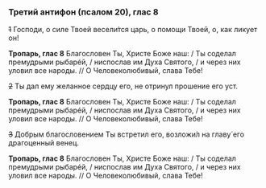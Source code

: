 ### Третий антифон (псалом 20), глас 8

~~1~~ Господи, о силе Твоей весели́тся царь, о помощи Твоей, о, как ликует он!

**Тропарь, глас 8** Благословен Ты, Христе Боже наш: / Ты соделал премудрыми рыбарéй, / ниспослав им Духа Святого, / и через них уловил все народы. // О Человеколюбивый, слава Тебе!

~~2~~ Ты дал ему желанное сердцу его, не отринул прошение его уст.

**Тропарь, глас 8** Благословен Ты, Христе Боже наш: / Ты соделал премудрыми рыбарéй, / ниспослав им Духа Святого, / и через них уловил все народы. // О Человеколюбивый, слава Тебе!

~~3~~ Добрым благословением Ты встретил его, возложи́л на главу́ его драгоценный венец.

**Тропарь, глас 8** Благословен Ты, Христе Боже наш: / Ты соделал премудрыми рыбарéй, / ниспослав им Духа Святого, / и через них уловил все народы. // О Человеколюбивый, слава Тебе!
